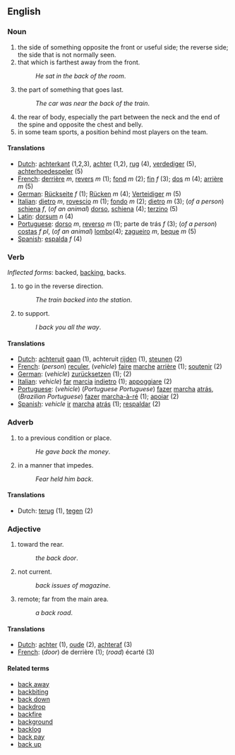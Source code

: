 ==English==
===Noun===
#the side of something opposite the front or useful side; the reverse side; the side that is not normally seen. 
#that which is farthest away from the front.
#:''He sat in the back of the room''.
#the part of something that goes last.
#:''The car was near the back of the train''.
#the rear of body, especially the part between the neck and the end of the spine and opposite the chest and belly.
#in some team sports, a position behind most players on the team.

====Translations====
*[[Dutch]]: [[achterkant]] (1,2,3), [[achter]] (1,2), [[rug]] (4), [[verdediger]] (5), [[achterhoedespeler]] (5)
*[[French]]: [[derrière]] ''m'', [[revers]] ''m'' (1); [[fond]] ''m'' (2); [[fin]] ''f'' (3); [[dos]] ''m'' (4); [[arrière]] ''m'' (5)
*[[German]]: [[Rückseite]] ''f'' (1); [[Rücken]] ''m'' (4); [[Verteidiger]] ''m'' (5)  
*[[Italian]]: [[dietro]] ''m'', [[rovescio]] ''m'' (1); [[fondo]] ''m'' (2); [[dietro]] ''m'' (3); (''of a person'') [[schiena]] ''f'', (''of an animal'') [[dorso]], [[schiena]] (4); [[terzino]] (5)
*[[Latin]]: [[dorsum]] ''n'' (4)
*[[Portuguese]]: [[dorso]] ''m'', [[reverso]] ''m'' (1); parte de trás ''f'' (3); (''of a person'') [[costas]] ''f pl'', (''of an animal'') [[lombo]](4); [[zagueiro]] ''m'', [[beque]] ''m'' (5)
*[[Spanish]]: [[espalda]] ''f'' (4)

===Verb===
''Inflected forms'': backed, [[backing]], backs.
#to go in the reverse direction.
#:''The train backed into the station''.
#to support.
#:''I back you all the way''.

====Translations====
*[[Dutch]]: [[achteruit]] [[gaan]] (1), achteruit [[rijden]] (1), [[steunen]] (2)
*[[French]]: (''person'') [[reculer]], (''vehicle'') [[faire]] [[marche]] [[arrière]] (1); [[soutenir]] (2)
*[[German]]: (''vehicle'') [[zurücksetzen]] (1); [[]] (2)
*[[Italian]]: ''vehicle'') [[far]] [[marcia]] [[indietro]] (1); [[appoggiare]] (2)
*[[Portuguese]]: (''vehicle'') (''Portuguese Portuguese'') [[fazer]] [[marcha]] [[atrás]], (''Brazilian Portuguese'') [[fazer]] [[marcha-à-ré]] (1); [[apoiar]] (2)
*[[Spanish]]: ''vehicle'' [[ir]] [[marcha]] [[atrás]] (1); [[respaldar]] (2)

===Adverb===
#to a previous condition or place.
#:''He gave back the money''.
#in a manner that impedes.
#:''Fear held him back''.

====Translations====
*Dutch: [[terug]] (1), [[tegen]] (2)

===Adjective===
#toward the rear.
#:''the back door''.
#not current.
#:''back issues of  magazine''.
#remote; far from the main area.
#:''a back road''.

====Translations====
*[[Dutch]]: [[achter]] (1), [[oude]] (2), [[achteraf]] (3)
*[[French]]: (''door'') de derrière (1); (''road'') écarté (3)

====Related terms====
*[[back away]]
*[[backbiting]]
*[[back down]]
*[[backdrop]]
*[[backfire]]
*[[background]]
*[[backlog]]
*[[back pay]]
*[[back up]]
